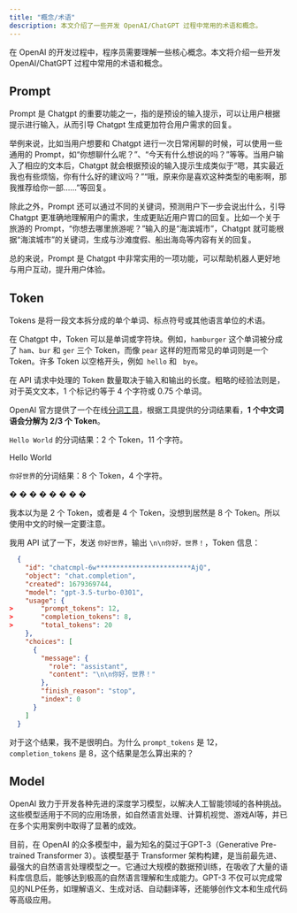 ```yaml
---
title: "概念/术语"
description: 本文介绍了一些开发 OpenAI/ChatGPT 过程中常用的术语和概念。
---
```



在 OpenAI 的开发过程中，程序员需要理解一些核心概念。本文将介绍一些开发 OpenAI/ChatGPT 过程中常用的术语和概念。

## Prompt

Prompt 是 Chatgpt 的重要功能之一，指的是预设的输入提示，可以让用户根据提示进行输入，从而引导 Chatgpt 生成更加符合用户需求的回复。

举例来说，比如当用户想要和 Chatgpt 进行一次日常闲聊的时候，可以使用一些通用的 Prompt，如“你想聊什么呢？”、“今天有什么想说的吗？”等等。当用户输入了相应的文本后，Chatgpt 就会根据预设的输入提示生成类似于“嗯，其实最近我也有些烦恼，你有什么好的建议吗？”“哦，原来你是喜欢这种类型的电影啊，那我推荐给你一部……”等回复。

除此之外，Prompt 还可以通过不同的关键词，预测用户下一步会说出什么，引导 Chatgpt 更准确地理解用户的需求，生成更贴近用户胃口的回复。比如一个关于旅游的 Prompt，“你想去哪里旅游呢？”输入的是“海滨城市”，Chatgpt 就可能根据“海滨城市”的关键词，生成与沙滩度假、船出海岛等内容有关的回复。

总的来说，Prompt 是 Chatgpt 中非常实用的一项功能，可以帮助机器人更好地与用户互动，提升用户体验。

## Token

Tokens 是将一段文本拆分成的单个单词、标点符号或其他语言单位的术语。

在 Chatgpt 中，Token 可以是单词或字符块。例如，`hamburger` 这个单词被分成了 `ham`、`bur` 和 `ger` 三个 Token，而像 `pear` 这样的短而常见的单词则是一个 Token。许多 Token 以空格开头，例如` hello` 和 ` bye`。

在 API 请求中处理的 Token 数量取决于输入和输出的长度。粗略的经验法则是，对于英文文本，1 个标记约等于 4 个字符或 0.75 个单词。

OpenAI 官方提供了一个在线[分词工具](https://platform.openai.com/tokenizer)，根据工具提供的分词结果看，**1 个中文词语会分解为 2/3 个 Token**。

`Hello World` 的分词结果：2 个 Token，11 个字符。

<div class="text-sm">
    <span class="bg-indigo-700/30">Hello</span>
    <span class="bg-green-500/40"> World</span>
</div>

`你好世界`的分词结果：8 个 Token，4 个字符。

<div class="text-sm">
    <span class="bg-indigo-700/30">�</span>
    <span class="bg-green-500/40">�</span>
    <span class="bg-gray-300/50">�</span>
    <span class="bg-blue-500/40">�</span>
    <span class="bg-indigo-700/30">�</span>
    <span class="bg-green-500/40">�</span>
    <span class="bg-gray-300/50">�</span>
    <span class="bg-blue-500/40">�</span>
</div>

我本以为是 2 个 Token，或者是 4 个 Token，没想到居然是 8 个 Token。所以使用中文的时候一定要注意。

我用 API 试了一下，发送 `你好世界`，输出 `\n\n你好，世界！`，Token 信息：

```json 接口响应
  {
    "id": "chatcmpl-6w************************AjQ",
    "object": "chat.completion",
    "created": 1679369744,
    "model": "gpt-3.5-turbo-0301",
    "usage": {
>       "prompt_tokens": 12,
>       "completion_tokens": 8,
>       "total_tokens": 20
    },
    "choices": [
      {
        "message": {
          "role": "assistant",
          "content": "\n\n你好，世界！"
        },
        "finish_reason": "stop",
        "index": 0
      }
    ]
  }
```

对于这个结果，我不是很明白。为什么 `prompt_tokens` 是 12，`completion_tokens` 是 8，这个结果是怎么算出来的？

## Model

OpenAI 致力于开发各种先进的深度学习模型，以解决人工智能领域的各种挑战。这些模型适用于不同的应用场景，如自然语言处理、计算机视觉、游戏AI等，并已在多个实用案例中取得了显著的成效。

目前，在 OpenAI 的众多模型中，最为知名的莫过于GPT-3（Generative Pre-trained Transformer 3）。该模型基于 Transformer 架构构建，是当前最先进、最强大的自然语言处理模型之一。它通过大规模的数据预训练，在吸收了大量的语料库信息后，能够达到极高的自然语言理解和生成能力。GPT-3 不仅可以完成常见的NLP任务，如理解语义、生成对话、自动翻译等，还能够创作文本和生成代码等高级应用。
